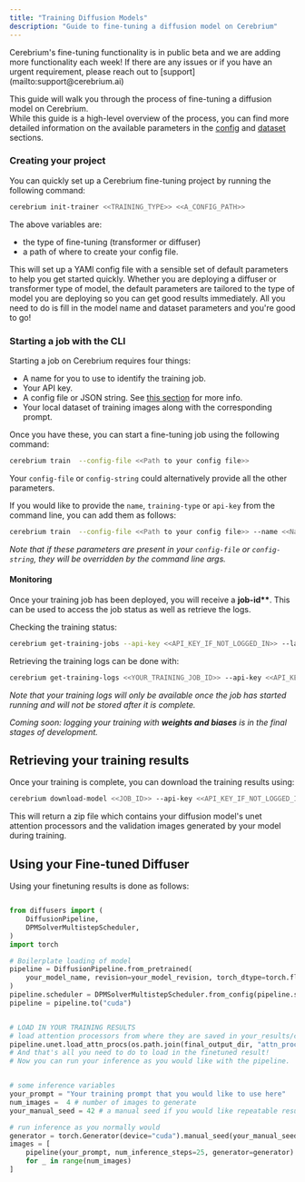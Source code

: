 ```yaml
---
title: "Training Diffusion Models"
description: "Guide to fine-tuning a diffusion model on Cerebrium"
---
```


<Note>
  Cerebrium's fine-tuning functionality is in public beta and we are adding more
  functionality each week! If there are any issues or if you have an urgent
  requirement, please reach out to [support](mailto:support@cerebrium.ai)
</Note>

This guide will walk you through the process of fine-tuning a diffusion model on Cerebrium.  
While this guide is a high-level overview of the process, you can find more detailed information on the available parameters in the [config](/cerebrium/fine-tuning/diffusion-models/config) and [dataset](/cerebrium/fine-tuning/diffusion-models/dataset) sections.

### Creating your project

You can quickly set up a Cerebrium fine-tuning project by running the following command:

```bash
cerebrium init-trainer <<TRAINING_TYPE>> <<A_CONFIG_PATH>>
```

The above variables are:
- the type of fine-tuning (transformer or diffuser)
- a path of where to create your config file.

This will set up a YAMl config file with a sensible set of default parameters to help you get started quickly. Whether you are deploying a diffuser or transformer
type of model, the default parameters are tailored to the type of model you are deploying so you can get good results immediately. All you need to do is fill in the
model name and dataset parameters and you're good to go!

### Starting a job with the CLI

Starting a job on Cerebrium requires four things:

- A name for you to use to identify the training job.
- Your API key.
- A config file or JSON string. See [this section](/cerebrium/fine-tuning/diffusion-models/config) for more info.
- Your local dataset of training images along with the corresponding prompt.

Once you have these, you can start a fine-tuning job using the following command:

```bash
cerebrium train  --config-file <<Path to your config file>>
```

Your `config-file` or `config-string` could alternatively provide all the other parameters.

If you would like to provide the `name`, `training-type` or `api-key` from the command line, you can add them as follows:

```bash
cerebrium train  --config-file <<Path to your config file>> --name <<Name for your training>> --training-type "diffuser" --api-key <<Your api key if you haven't logged in>>
```

_Note that if these parameters are present in your `config-file` or `config-string`, they will be overridden by the command line args._

#### Monitoring

Once your training job has been deployed, you will receive a **job-id\*\***. This can be used to access the job status as well as retrieve the logs.

Checking the training status:

```bash
cerebrium get-training-jobs --api-key <<API_KEY_IF_NOT_LOGGED_IN>> --last-n <<AN_OPTIONAL_PARAM_TO_LIMIT_NUMBER_OF_JOBS_RETURNED>>
```

Retrieving the training logs can be done with:

```bash
cerebrium get-training-logs <<YOUR_TRAINING_JOB_ID>> --api-key <<API_KEY_IF_NOT_LOGGED_IN>>
```

_Note that your training logs will only be available once the job has started running and will not be stored after it is complete._

_Coming soon: logging your training with **weights and biases** is in the final stages of development._

## Retrieving your training results

Once your training is complete, you can download the training results using:

```bash
cerebrium download-model <<JOB_ID>> --api-key <<API_KEY_IF_NOT_LOGGED_IN>>  --download-path <<OPTIONAL_PATH_TO_DOWNLOAD_TO>>
```

This will return a zip file which contains your diffusion model's unet attention processors and the validation images generated by your model during training.

## Using your Fine-tuned Diffuser

Using your finetuning results is done as follows:

```python

from diffusers import (
    DiffusionPipeline,
    DPMSolverMultistepScheduler,
)
import torch

# Boilerplate loading of model
pipeline = DiffusionPipeline.from_pretrained(
    your_model_name, revision=your_model_revision, torch_dtype=torch.float16
)
pipeline.scheduler = DPMSolverMultistepScheduler.from_config(pipeline.scheduler.config)
pipeline = pipeline.to("cuda")


# LOAD IN YOUR TRAINING RESULTS
# load attention processors from where they are saved in your_results/checkpoints/final/attn_procs/pytorch_lora_weights.bin
pipeline.unet.load_attn_procs(os.path.join(final_output_dir, "attn_procs"))
# And that's all you need to do to load in the finetuned result!
# Now you can run your inference as you would like with the pipeline.


# some inference variables
your_prompt = "Your training prompt that you would like to use here"
num_images =  4 # number of images to generate
your_manual_seed = 42 # a manual seed if you would like repeatable results

# run inference as you normally would
generator = torch.Generator(device="cuda").manual_seed(your_manual_seed)
images = [
    pipeline(your_prompt, num_inference_steps=25, generator=generator).images[0]
    for _ in range(num_images)
]
```
